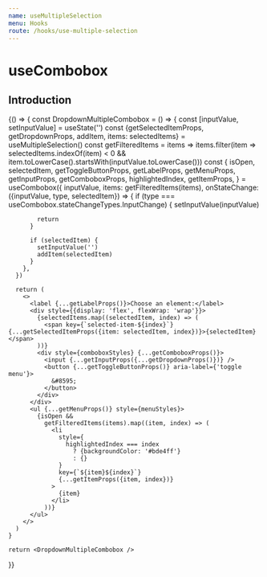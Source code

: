 ```yaml
---
name: useMultipleSelection
menu: Hooks
route: /hooks/use-multiple-selection
---
```



# useCombobox

## Introduction

<Playground style={playgroundStyles}>
  {() => {
    const DropdownMultipleCombobox = () => {
      const [inputValue, setInputValue] = useState('')
      const {getSelectedItemProps, getDropdownProps, addItem, items: selectedItems} = useMultipleSelection()
      const getFilteredItems = items => items.filter(item => selectedItems.indexOf(item) < 0 && item.toLowerCase().startsWith(inputValue.toLowerCase()))
      const {
        isOpen,
        selectedItem,
        getToggleButtonProps,
        getLabelProps,
        getMenuProps,
        getInputProps,
        getComboboxProps,
        highlightedIndex,
        getItemProps,
      } = useCombobox({
        inputValue,
        items: getFilteredItems(items),
        onStateChange: ({inputValue, type, selectedItem}) => {
          if (type === useCombobox.stateChangeTypes.InputChange) {
            setInputValue(inputValue)

            return
          }

          if (selectedItem) {
            setInputValue('')
            addItem(selectedItem)
          }
        },
      })

      return (
        <>
          <label {...getLabelProps()}>Choose an element:</label>
          <div style={{display: 'flex', flexWrap: 'wrap'}}>
            {selectedItems.map((selectedItem, index) => (
              <span key={`selected-item-${index}`} {...getSelectedItemProps({item: selectedItem, index})}>{selectedItem}</span>
            ))}
            <div style={comboboxStyles} {...getComboboxProps()}>
              <input {...getInputProps({...getDropdownProps()})} />
              <button {...getToggleButtonProps()} aria-label={'toggle menu'}>
                &#8595;
              </button>
            </div>
          </div>
          <ul {...getMenuProps()} style={menuStyles}>
            {isOpen &&
              getFilteredItems(items).map((item, index) => (
                <li
                  style={
                    highlightedIndex === index
                      ? {backgroundColor: '#bde4ff'}
                      : {}
                  }
                  key={`${item}${index}`}
                  {...getItemProps({item, index})}
                >
                  {item}
                </li>
              ))}
          </ul>
        </>
      )
    }

    return <DropdownMultipleCombobox />

}}

</Playground>
